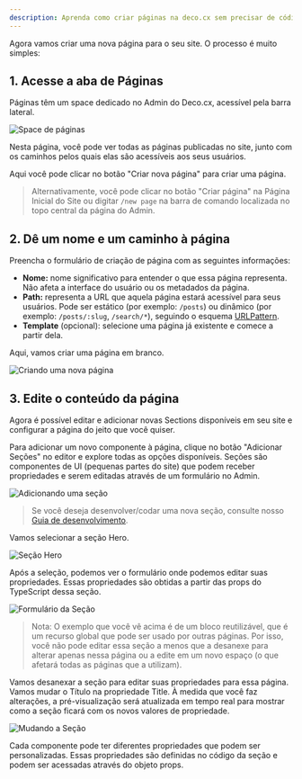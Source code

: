 ```yaml
---
description: Aprenda como criar páginas na deco.cx sem precisar de código
---
```


Agora vamos criar uma nova página para o seu site. O processo é muito simples:

## 1. Acesse a aba de Páginas

Páginas têm um space dedicado no Admin do Deco.cx, acessível pela barra lateral.

![Space de páginas](/docs/getting-started/creating-a-new-page/pages-space.png)

Nesta página, você pode ver todas as páginas publicadas no site, junto com os
caminhos pelos quais elas são acessíveis aos seus usuários.

Aqui você pode clicar no botão "Criar nova página" para criar uma página.

> Alternativamente, você pode clicar no botão "Criar página" na Página Inicial
> do Site ou digitar `/new page` na barra de comando localizada no topo central
> da página do Admin.

## 2. Dê um nome e um caminho à página

Preencha o formulário de criação de página com as seguintes informações:

- **Nome:** nome significativo para entender o que essa página representa. Não
  afeta a interface do usuário ou os metadados da página.
- **Path:** representa a URL que aquela página estará acessível para seus
  usuários. Pode ser estático (por exemplo: `/posts`) ou dinâmico (por exemplo:
  `/posts/:slug`, `/search/*`), seguindo o esquema
  [URLPattern](http://mdn.io/urlpattern).
- **Template** (opcional): selecione uma página já existente e comece a partir
  dela.

Aqui, vamos criar uma página em branco.

![Criando uma nova página](/docs/getting-started/creating-a-new-page/new-page.png)

## 3. Edite o conteúdo da página

Agora é possível editar e adicionar novas Sections disponíveis em seu site e
configurar a página do jeito que você quiser.

Para adicionar um novo componente à página, clique no botão "Adicionar Seções"
no editor e explore todas as opções disponíveis. Seções são componentes de UI
(pequenas partes do site) que podem receber propriedades e serem editadas
através de um formulário no Admin.

![Adicionando uma seção](/docs/getting-started/creating-a-new-page/add-section.png)

> Se você deseja desenvolver/codar uma nova seção, consulte nosso
> [Guia de desenvolvimento](/docs/pt/developing-guide/setup).

Vamos selecionar a seção Hero.

![Seção Hero](/docs/getting-started/creating-a-new-page/hero.png)

Após a seleção, podemos ver o formulário onde podemos editar suas propriedades.
Essas propriedades são obtidas a partir das props do TypeScript dessa seção.

![Formulário da Seção](/docs/getting-started/creating-a-new-page/section-form.png)

> Nota: O exemplo que você vê acima é de um bloco reutilizável, que é um recurso
> global que pode ser usado por outras páginas. Por isso, você não pode editar
> essa seção a menos que a desanexe para alterar apenas nessa página ou a edite
> em um novo espaço (o que afetará todas as páginas que a utilizam).

Vamos desanexar a seção para editar suas propriedades para essa página. Vamos
mudar o Título na propriedade Title. À medida que você faz alterações, a
pré-visualização será atualizada em tempo real para mostrar como a seção ficará
com os novos valores de propriedade.

![Mudando a Seção](/docs/getting-started/creating-a-new-page/changing-section.png)

Cada componente pode ter diferentes propriedades que podem ser personalizadas.
Essas propriedades são definidas no código da seção e podem ser acessadas
através do objeto props.
